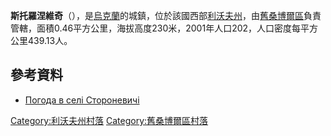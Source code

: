 {{coord|49|41|43|N|22|54|18|E|scale:100000|display=title}}

'''斯托羅涅維奇'''（{{lang-uk|Стороневичі}}），是[[烏克蘭|烏克蘭]]的城鎮，位於該國西部[[利沃夫州|利沃夫州]]，由[[舊桑博爾區|舊桑博爾區]]負責管轄，面積0.46平方公里，海拔高度230米，2001年人口202，人口密度每平方公里439.13人。

==參考資料==
* [http://weather.in.ua/ua/l'vovskaja/25319 Погода в селі Стороневичі] {{Wayback|url=http://weather.in.ua/ua/l%27vovskaja/25319 |date=20160305102324 }}

[[Category:利沃夫州村落|Category:利沃夫州村落]]
[[Category:舊桑博爾區村落|Category:舊桑博爾區村落]]


{{Lviv-geo-stub}}